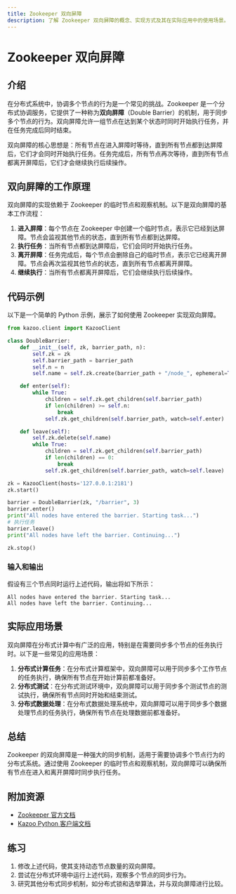 ```yaml
---
title: Zookeeper 双向屏障
description: 了解 Zookeeper 双向屏障的概念、实现方式及其在实际应用中的使用场景。
---
```


# Zookeeper 双向屏障

## 介绍

在分布式系统中，协调多个节点的行为是一个常见的挑战。Zookeeper 是一个分布式协调服务，它提供了一种称为**双向屏障**（Double Barrier）的机制，用于同步多个节点的行为。双向屏障允许一组节点在达到某个状态时同时开始执行任务，并在任务完成后同时结束。

双向屏障的核心思想是：所有节点在进入屏障时等待，直到所有节点都到达屏障后，它们才会同时开始执行任务。任务完成后，所有节点再次等待，直到所有节点都离开屏障后，它们才会继续执行后续操作。

## 双向屏障的工作原理

双向屏障的实现依赖于 Zookeeper 的临时节点和观察机制。以下是双向屏障的基本工作流程：

1. **进入屏障**：每个节点在 Zookeeper 中创建一个临时节点，表示它已经到达屏障。节点会监视其他节点的状态，直到所有节点都到达屏障。
2. **执行任务**：当所有节点都到达屏障后，它们会同时开始执行任务。
3. **离开屏障**：任务完成后，每个节点会删除自己的临时节点，表示它已经离开屏障。节点会再次监视其他节点的状态，直到所有节点都离开屏障。
4. **继续执行**：当所有节点都离开屏障后，它们会继续执行后续操作。

## 代码示例

以下是一个简单的 Python 示例，展示了如何使用 Zookeeper 实现双向屏障。

```python
from kazoo.client import KazooClient

class DoubleBarrier:
    def __init__(self, zk, barrier_path, n):
        self.zk = zk
        self.barrier_path = barrier_path
        self.n = n
        self.name = self.zk.create(barrier_path + "/node_", ephemeral=True, sequence=True)

    def enter(self):
        while True:
            children = self.zk.get_children(self.barrier_path)
            if len(children) >= self.n:
                break
            self.zk.get_children(self.barrier_path, watch=self.enter)

    def leave(self):
        self.zk.delete(self.name)
        while True:
            children = self.zk.get_children(self.barrier_path)
            if len(children) == 0:
                break
            self.zk.get_children(self.barrier_path, watch=self.leave)

zk = KazooClient(hosts='127.0.0.1:2181')
zk.start()

barrier = DoubleBarrier(zk, "/barrier", 3)
barrier.enter()
print("All nodes have entered the barrier. Starting task...")
# 执行任务
barrier.leave()
print("All nodes have left the barrier. Continuing...")

zk.stop()
```

### 输入和输出

假设有三个节点同时运行上述代码，输出将如下所示：

```
All nodes have entered the barrier. Starting task...
All nodes have left the barrier. Continuing...
```

## 实际应用场景

双向屏障在分布式计算中有广泛的应用，特别是在需要同步多个节点的任务执行时。以下是一些常见的应用场景：

1. **分布式计算任务**：在分布式计算框架中，双向屏障可以用于同步多个工作节点的任务执行，确保所有节点在开始计算前都准备好。
2. **分布式测试**：在分布式测试环境中，双向屏障可以用于同步多个测试节点的测试执行，确保所有节点同时开始和结束测试。
3. **分布式数据处理**：在分布式数据处理系统中，双向屏障可以用于同步多个数据处理节点的任务执行，确保所有节点在处理数据前都准备好。

## 总结

Zookeeper 的双向屏障是一种强大的同步机制，适用于需要协调多个节点行为的分布式系统。通过使用 Zookeeper 的临时节点和观察机制，双向屏障可以确保所有节点在进入和离开屏障时同步执行任务。

## 附加资源

- [Zookeeper 官方文档](https://zookeeper.apache.org/doc/current/)
- [Kazoo Python 客户端文档](https://kazoo.readthedocs.io/en/latest/)

## 练习

1. 修改上述代码，使其支持动态节点数量的双向屏障。
2. 尝试在分布式环境中运行上述代码，观察多个节点的同步行为。
3. 研究其他分布式同步机制，如分布式锁和选举算法，并与双向屏障进行比较。
